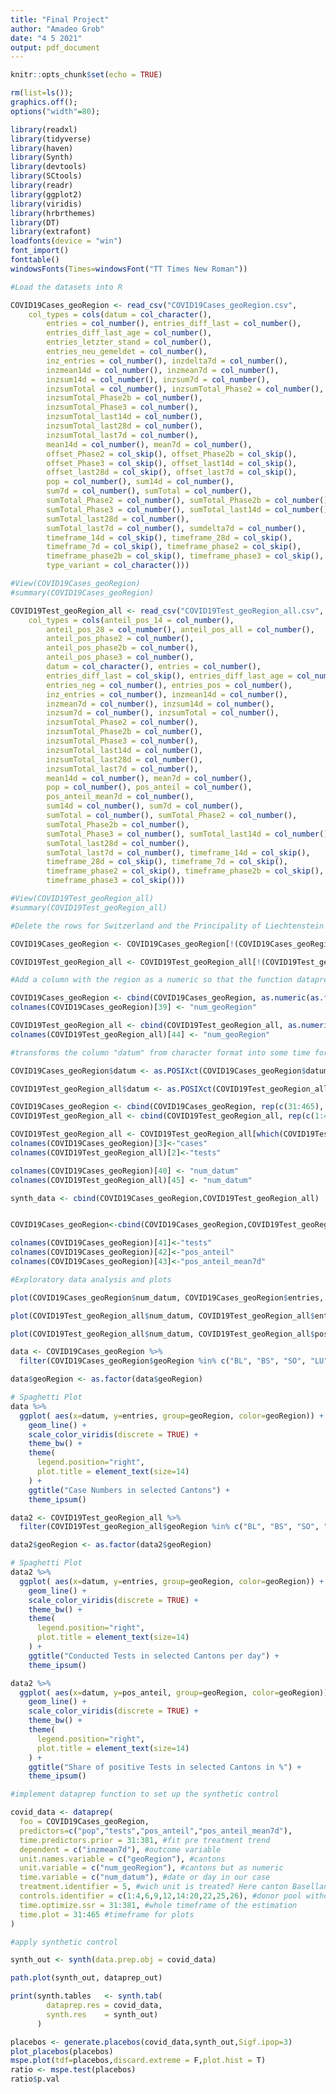---
title: "Final Project"
author: "Amadeo Grob"
date: "4 5 2021"
output: pdf_document
---

```{r setup, include=FALSE}
knitr::opts_chunk$set(echo = TRUE)

rm(list=ls());                                                                      
graphics.off();                                                                     
options("width"=80);

library(readxl)
library(tidyverse)
library(haven)
library(Synth)
library(devtools)
library(SCtools)
library(readr)
library(ggplot2)
library(viridis)
library(hrbrthemes)
library(DT)
library(extrafont)
loadfonts(device = "win")
font_import()
fonttable()
windowsFonts(Times=windowsFont("TT Times New Roman"))
```

```{r}
#Load the datasets into R

COVID19Cases_geoRegion <- read_csv("COVID19Cases_geoRegion.csv", 
    col_types = cols(datum = col_character(), 
        entries = col_number(), entries_diff_last = col_number(), 
        entries_diff_last_age = col_number(), 
        entries_letzter_stand = col_number(), 
        entries_neu_gemeldet = col_number(), 
        inz_entries = col_number(), inzdelta7d = col_number(), 
        inzmean14d = col_number(), inzmean7d = col_number(), 
        inzsum14d = col_number(), inzsum7d = col_number(), 
        inzsumTotal = col_number(), inzsumTotal_Phase2 = col_number(), 
        inzsumTotal_Phase2b = col_number(), 
        inzsumTotal_Phase3 = col_number(), 
        inzsumTotal_last14d = col_number(), 
        inzsumTotal_last28d = col_number(), 
        inzsumTotal_last7d = col_number(), 
        mean14d = col_number(), mean7d = col_number(), 
        offset_Phase2 = col_skip(), offset_Phase2b = col_skip(), 
        offset_Phase3 = col_skip(), offset_last14d = col_skip(), 
        offset_last28d = col_skip(), offset_last7d = col_skip(), 
        pop = col_number(), sum14d = col_number(), 
        sum7d = col_number(), sumTotal = col_number(), 
        sumTotal_Phase2 = col_number(), sumTotal_Phase2b = col_number(), 
        sumTotal_Phase3 = col_number(), sumTotal_last14d = col_number(), 
        sumTotal_last28d = col_number(), 
        sumTotal_last7d = col_number(), sumdelta7d = col_number(), 
        timeframe_14d = col_skip(), timeframe_28d = col_skip(), 
        timeframe_7d = col_skip(), timeframe_phase2 = col_skip(), 
        timeframe_phase2b = col_skip(), timeframe_phase3 = col_skip(), 
        type_variant = col_character()))

#View(COVID19Cases_geoRegion)
#summary(COVID19Cases_geoRegion)

COVID19Test_geoRegion_all <- read_csv("COVID19Test_geoRegion_all.csv", 
    col_types = cols(anteil_pos_14 = col_number(), 
        anteil_pos_28 = col_number(), anteil_pos_all = col_number(), 
        anteil_pos_phase2 = col_number(), 
        anteil_pos_phase2b = col_number(), 
        anteil_pos_phase3 = col_number(), 
        datum = col_character(), entries = col_number(), 
        entries_diff_last = col_skip(), entries_diff_last_age = col_number(), 
        entries_neg = col_number(), entries_pos = col_number(), 
        inz_entries = col_number(), inzmean14d = col_number(), 
        inzmean7d = col_number(), inzsum14d = col_number(), 
        inzsum7d = col_number(), inzsumTotal = col_number(), 
        inzsumTotal_Phase2 = col_number(), 
        inzsumTotal_Phase2b = col_number(), 
        inzsumTotal_Phase3 = col_number(), 
        inzsumTotal_last14d = col_number(), 
        inzsumTotal_last28d = col_number(), 
        inzsumTotal_last7d = col_number(), 
        mean14d = col_number(), mean7d = col_number(), 
        pop = col_number(), pos_anteil = col_number(), 
        pos_anteil_mean7d = col_number(), 
        sum14d = col_number(), sum7d = col_number(), 
        sumTotal = col_number(), sumTotal_Phase2 = col_number(), 
        sumTotal_Phase2b = col_number(), 
        sumTotal_Phase3 = col_number(), sumTotal_last14d = col_number(), 
        sumTotal_last28d = col_number(), 
        sumTotal_last7d = col_number(), timeframe_14d = col_skip(), 
        timeframe_28d = col_skip(), timeframe_7d = col_skip(), 
        timeframe_phase2 = col_skip(), timeframe_phase2b = col_skip(), 
        timeframe_phase3 = col_skip()))

#View(COVID19Test_geoRegion_all)
#summary(COVID19Test_geoRegion_all)
```

```{r}
#Delete the rows for Switzerland and the Principality of Liechtenstein

COVID19Cases_geoRegion <- COVID19Cases_geoRegion[!(COVID19Cases_geoRegion$geoRegion=="CH" | COVID19Cases_geoRegion$geoRegion=="FL" | COVID19Cases_geoRegion$geoRegion=="CHFL" ),]

COVID19Test_geoRegion_all <- COVID19Test_geoRegion_all[!(COVID19Test_geoRegion_all$geoRegion=="CH" | COVID19Test_geoRegion_all$geoRegion=="CHFL" | COVID19Test_geoRegion_all$geoRegion=="FL" ),]

#Add a column with the region as a numeric so that the function dataprep can use it

COVID19Cases_geoRegion <- cbind(COVID19Cases_geoRegion, as.numeric(as.factor(COVID19Cases_geoRegion$geoRegion)))
colnames(COVID19Cases_geoRegion)[39] <- "num_geoRegion"

COVID19Test_geoRegion_all <- cbind(COVID19Test_geoRegion_all, as.numeric(as.factor(COVID19Test_geoRegion_all$geoRegion)))
colnames(COVID19Test_geoRegion_all)[44] <- "num_geoRegion"

#transforms the column "datum" from character format into some time format, but dataprep can only use numeric formats -> maybe solve with a loop? 26 cantons, 435 days

COVID19Cases_geoRegion$datum <- as.POSIXct(COVID19Cases_geoRegion$datum, origin = "2020-02-23", tz = "CET", format = "%Y-%m-%d")

COVID19Test_geoRegion_all$datum <- as.POSIXct(COVID19Test_geoRegion_all$datum, origin = "2020-01-24", tz = "CET", format = "%Y-%m-%d") #test dataset has 26 cantons but starts a month earlier -> 465 days measured, but many NAs in the first months

COVID19Cases_geoRegion <- cbind(COVID19Cases_geoRegion, rep(c(31:465), times = 26))
COVID19Test_geoRegion_all <- cbind(COVID19Test_geoRegion_all, rep(c(1:465), times = 26))

COVID19Test_geoRegion_all <- COVID19Test_geoRegion_all[which(COVID19Test_geoRegion_all$`rep(c(1:465), times = 26)`>30),]
colnames(COVID19Cases_geoRegion)[3]<-"cases"
colnames(COVID19Test_geoRegion_all)[2]<-"tests"

colnames(COVID19Cases_geoRegion)[40] <- "num_datum"
colnames(COVID19Test_geoRegion_all)[45] <- "num_datum"

synth_data <- cbind(COVID19Cases_geoRegion,COVID19Test_geoRegion_all)


COVID19Cases_geoRegion<-cbind(COVID19Cases_geoRegion,COVID19Test_geoRegion_all$tests,COVID19Test_geoRegion_all$pos_anteil,COVID19Test_geoRegion_all$pos_anteil_mean7d)

colnames(COVID19Cases_geoRegion)[41]<-"tests"
colnames(COVID19Cases_geoRegion)[42]<-"pos_anteil"
colnames(COVID19Cases_geoRegion)[43]<-"pos_anteil_mean7d"

```


```{r}
#Exploratory data analysis and plots

plot(COVID19Cases_geoRegion$num_datum, COVID19Cases_geoRegion$entries, type = "l", ylim = cbind(0, max(COVID19Cases_geoRegion$entries)), xlab = "Time", ylab = "Daily confirmed Cases")

plot(COVID19Test_geoRegion_all$num_datum, COVID19Test_geoRegion_all$entries, type = "l", ylim = cbind(0, 12000), xlab = "Time", ylab = "Daily conducted Tests")

plot(COVID19Test_geoRegion_all$num_datum, COVID19Test_geoRegion_all$pos_anteil, type = "l", ylim = cbind(-5, 100), xlab = "Time", ylab = "Share of positive results")

data <- COVID19Cases_geoRegion %>% 
  filter(COVID19Cases_geoRegion$geoRegion %in% c("BL", "BS", "SO", "LU", "ZG", "SH"))

data$geoRegion <- as.factor(data$geoRegion)

# Spaghetti Plot
data %>%
  ggplot( aes(x=datum, y=entries, group=geoRegion, color=geoRegion)) +
    geom_line() +
    scale_color_viridis(discrete = TRUE) +
    theme_bw() +
    theme(
      legend.position="right",
      plot.title = element_text(size=14)
    ) +
    ggtitle("Case Numbers in selected Cantons") +
    theme_ipsum()

data2 <- COVID19Test_geoRegion_all %>% 
  filter(COVID19Test_geoRegion_all$geoRegion %in% c("BL", "BS", "SO", "LU", "ZG", "SH"))

data2$geoRegion <- as.factor(data2$geoRegion)

# Spaghetti Plot
data2 %>%
  ggplot( aes(x=datum, y=entries, group=geoRegion, color=geoRegion)) +
    geom_line() +
    scale_color_viridis(discrete = TRUE) +
    theme_bw() +
    theme(
      legend.position="right",
      plot.title = element_text(size=14)
    ) +
    ggtitle("Conducted Tests in selected Cantons per day") +
    theme_ipsum()

data2 %>%
  ggplot( aes(x=datum, y=pos_anteil, group=geoRegion, color=geoRegion)) +
    geom_line() +
    scale_color_viridis(discrete = TRUE) +
    theme_bw() +
    theme(
      legend.position="right",
      plot.title = element_text(size=14)
    ) +
    ggtitle("Share of positive Tests in selected Cantons in %") +
    theme_ipsum()

```


```{r}
#implement dataprep function to set up the synthetic control

covid_data <- dataprep(
  foo = COVID19Cases_geoRegion,
  predictors=c("pop","tests","pos_anteil","pos_anteil_mean7d"),
  time.predictors.prior = 31:381, #fit pre treatment trend
  dependent = c("inzmean7d"), #outcome variable
  unit.names.variable = c("geoRegion"), #cantons
  unit.variable = c("num_geoRegion"), #cantons but as numeric
  time.variable = c("num_datum"), #date or day in our case
  treatment.identifier = 5, #wich unit is treated? Here canton Baselland
  controls.identifier = c(1:4,6,9,12,14:20,22,25,26), #donor pool without FR, GE, GR, JU, NE, TI, VS, VD
  time.optimize.ssr = 31:381, #whole timeframe of the estimation
  time.plot = 31:465 #timeframe for plots
)

#apply synthetic control

synth_out <- synth(data.prep.obj = covid_data)

path.plot(synth_out, dataprep_out)

```

```{r}
print(synth.tables   <- synth.tab(
        dataprep.res = covid_data,
        synth.res    = synth_out)
      ) 
```

```{r}
placebos <- generate.placebos(covid_data,synth_out,Sigf.ipop=3)
plot_placebos(placebos)
mspe.plot(tdf=placebos,discard.extreme = F,plot.hist = T)
ratio <- mspe.test(placebos)
ratio$p.val
```

